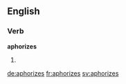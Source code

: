 ==English==

===Verb===
'''aphorizes'''

# {{en-third-person singular of|aphorize}}


[[de:aphorizes]]
[[fr:aphorizes]]
[[sv:aphorizes]]